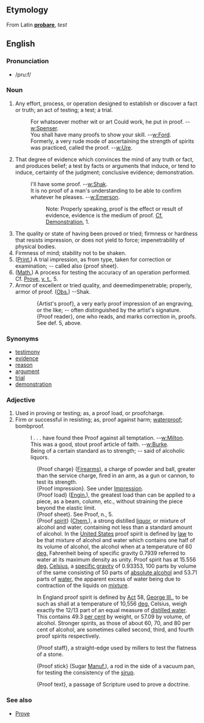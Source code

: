 ==Etymology==
From Latin '''[[probare]]''', ''test''

==English==
===Pronunciation===
*/pru:f/

===Noun===

# Any effort, process, or operation designed to establish or  discover a fact or truth; an act of testing; a test; a trial.
#:For whatsoever mother wit or art Could work, he put in proof.  --[[w:Spenser]].
#: You shall have many proofs to show your skill.  --[[w:Ford]].
#: Formerly, a very rude mode of ascertaining the strength of spirits was practiced, called the proof.  --[[w:Ure]].
# That degree of evidence which convinces the mind of any truth or fact, and produces belief; a test by facts or arguments that induce, or tend to induce, certainty of the judgment; conclusive evidence; demonstration.
#: I'll have some proof.  --[[w:Shak]].
#: It is no proof of a man's understanding to be able to confirm whatever he pleases.       --[[w:Emerson]].
#::Note: Properly speaking, proof is the effect or result of evidence, evidence is the medium of proof. [[Cf.]] [[Demonstration]], 1.
# The quality or state of having been proved or tried; firmness or hardness that resists impression, or does not yield to force; impenetrability of physical bodies.
# Firmness of mind; stability not to be shaken.
# ([[Print.]]) A trial impression, as from type, taken for correction or examination; -- called also {proof sheet}.
# ([[Math.]]) A process for testing the accuracy of an operation performed. Cf. [[Prove]], [[v. t.]], 5.
# Armor of excellent or tried quality, and deemedimpenetrable; properly, armor of proof. ([[Obs.]]) --Shak.

::{Artist's proof}, a very early proof impression of an engraving, or the like; -- often distinguished by the artist's signature.
::{Proof reader}, one who reads, and marks correction in, proofs. See def. 5, above.

===Synonyms===
*[[testimony]]
*[[evidence]] 
*[[reason]]
*[[argument]]
*[[trial]]
*[[demonstration]] 

=== Adjective ===
# Used in proving or testing; as, a proof load, or proofcharge.
# Firm or successful in resisting; as, proof against harm; [[waterproof]]; bombproof.
#: I . . . have found thee Proof against all temptation. --[[w:Milton]].
#: This was a good, stout proof article of faith. --[[w:Burke]].
#: Being of a certain standard as to strength; -- said of alcoholic liquors.

::{Proof charge} ([[Firearm]]s), a charge of powder and ball, greater than the service charge, fired in an arm, as a gun or cannon, to test its strength.
::{Proof impression}. See under [[Impression]].
::{Proof load} ([[Engin.]]), the greatest load than can be applied to a piece, as a beam, column, etc., without straining the piece beyond the elastic limit.
::{Proof sheet}. See Proof, n., 5.
::{Proof [[spirit]]} ([[Chem.]]), a strong distilled [[liquor]], or mixture  of alcohol and water, containing not less than a standard  amount of alcohol. In the [[United States]] proof spirit is defined by [[law]] to be that mixture of alcohol and water which contains one half of its volume of alcohol, the alcohol when at a temperature of 60 [[deg.]] Fahrenheit being of specific gravity 0.7939 referred to water at its maximum density as unity. Proof spirit has at 15.556 [[deg.]] [[W:Celsuis|Celsius]], a [[w:specific gravity|specific gravity]] of 0.93353, 100 parts by volume of the same consisting of 50 parts of [[w:absolute alcohol|absolute alcohol]] and 53.71 parts of [[water]], the apparent excess of water being due to contraction of the liquids on [[mixture]]. 

::In England proof spirit is defined by [[Act]] 58, [[w:George III|George III.]], to be such as shall at a temperature of 10,556 [[deg.]] Celsius, weigh exactly the 12/13 part of an equal measure of [[w:distilled water|distilled water]]. This contains 49.3 [[per cent]] by weight, or 57.09 by volume, of alcohol. Stronger spirits, as those of about 60, 70, and 80 per cent of alcohol, are sometimes called second, third, and fourth proof spirits respectively.

::{Proof staff}, a straight-edge used by millers to test the flatness of a stone.

::{Proof stick} (Sugar [[Manuf.]]), a rod in the side of a vacuum pan, for testing the consistency of the [[sirup]]. 

::{Proof text}, a passage of Scripture used to prove a doctrine.

===See also===
*[[Prove]]
